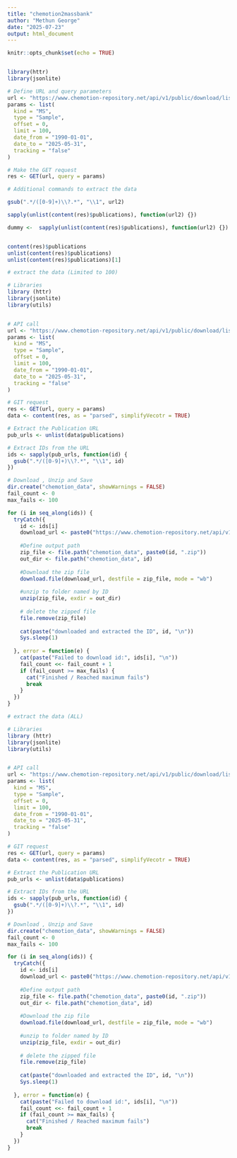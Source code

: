 ```yaml
---
title: "chemotion2massbank"
author: "Methun George"
date: "2025-07-23"
output: html_document
---
```


```r
knitr::opts_chunk$set(echo = TRUE)
```


```r

```



```r
library(httr)
library(jsonlite)

# Define URL and query parameters
url <- "https://www.chemotion-repository.net/api/v1/public/download/list"
params <- list(
  kind = "MS",
  type = "Sample",
  offset = 0,
  limit = 100,
  date_from = "1990-01-01",
  date_to = "2025-05-31",
  tracking = "false"
)

# Make the GET request
res <- GET(url, query = params)

```



```r
# Additional commands to extract the data

gsub(".*/([0-9]+)\\?.*", "\\1", url2)

sapply(unlist(content(res)$publications), function(url2) {})

dummy <-  sapply(unlist(content(res)$publications), function(url2) {})


content(res)$publications
unlist(content(res)$publications)
unlist(content(res)$publications)[1]

```


```r
# extract the data (Limited to 100)

# Libraries
library (httr)
library(jsonlite)
library(utils)


# API call 
url <- "https://www.chemotion-repository.net/api/v1/public/download/list"
params <- list(
  kind = "MS",
  type = "Sample",
  offset = 0,
  limit = 100,
  date_from = "1990-01-01",
  date_to = "2025-05-31",
  tracking = "false"
)

# GIT request
res <- GET(url, query = params)
data <- content(res, as = "parsed", simplifyVecotr = TRUE)

# Extract the Publication URL
pub_urls <- unlist(data$publications)

# Extract IDs from the URL
ids <- sapply(pub_urls, function(id) {
  gsub(".*/([0-9]+)\\?.*", "\\1", id)
})

# Download , Unzip and Save
dir.create("chemotion_data", showWarnings = FALSE)
fail_count <- 0
max_fails <- 100

for (i in seq_along(ids)) {
  tryCatch({
    id <- ids[i]
    download_url <- paste0("https://www.chemotion-repository.net/api/v1/public/download/bagit/", id, "?kind=MS&tracking=false")
    
    #Define output path 
    zip_file <- file.path("chemotion_data", paste0(id, ".zip"))
    out_dir <- file.path("chemotion_data", id)
    
    #Download the zip file
    download.file(download_url, destfile = zip_file, mode = "wb")
    
    #unzip to folder named by ID
    unzip(zip_file, exdir = out_dir)
    
    # delete the zipped file
    file.remove(zip_file)
    
    cat(paste("downloaded and extracted the ID", id, "\n"))
    Sys.sleep(1)
    
  }, error = function(e) {
    cat(paste("Failed to download id:", ids[i], "\n"))
    fail_count <<- fail_count + 1
    if (fail_count >= max_fails) {
      cat("Finished / Reached maximum fails")
      break
    }
  })
}


```



```r
# extract the data (ALL)

# Libraries
library (httr)
library(jsonlite)
library(utils)


# API call 
url <- "https://www.chemotion-repository.net/api/v1/public/download/list"
params <- list(
  kind = "MS",
  type = "Sample",
  offset = 0,
  limit = 100,
  date_from = "1990-01-01",
  date_to = "2025-05-31",
  tracking = "false"
)

# GIT request
res <- GET(url, query = params)
data <- content(res, as = "parsed", simplifyVecotr = TRUE)

# Extract the Publication URL
pub_urls <- unlist(data$publications)

# Extract IDs from the URL
ids <- sapply(pub_urls, function(id) {
  gsub(".*/([0-9]+)\\?.*", "\\1", id)
})

# Download , Unzip and Save
dir.create("chemotion_data", showWarnings = FALSE)
fail_count <- 0
max_fails <- 100

for (i in seq_along(ids)) {
  tryCatch({
    id <- ids[i]
    download_url <- paste0("https://www.chemotion-repository.net/api/v1/public/download/bagit/", id, "?kind=MS&tracking=false")
    
    #Define output path 
    zip_file <- file.path("chemotion_data", paste0(id, ".zip"))
    out_dir <- file.path("chemotion_data", id)
    
    #Download the zip file
    download.file(download_url, destfile = zip_file, mode = "wb")
    
    #unzip to folder named by ID
    unzip(zip_file, exdir = out_dir)
    
    # delete the zipped file
    file.remove(zip_file)
    
    cat(paste("downloaded and extracted the ID", id, "\n"))
    Sys.sleep(1)
    
  }, error = function(e) {
    cat(paste("Failed to download id:", ids[i], "\n"))
    fail_count <<- fail_count + 1
    if (fail_count >= max_fails) {
      cat("Finished / Reached maximum fails")
      break
    }
  })
}

```

